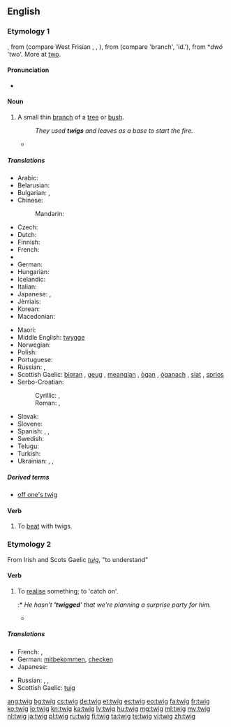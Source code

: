 ==English==

===Etymology 1===
{{etyl|ang}} {{term|twigge|lang=ang}}, from {{etyl|gem-pro|en}} {{recons|twīgan|lang=gem-pro}} (compare West Frisian {{term|twiich|lang=fy}}, {{etyl|nl|-}} {{term|twijg|lang=nl}}, {{etyl|de|-}} {{term|Zweig|lang=de}}), from {{etyl|ine-pro|en}} {{recons|dwigha|lang=ine-pro}} (compare {{etyl|cu|-}} {{term|dvigŭ|lang=cu}} 'branch', {{etyl|sq|-}} {{term|degë|lang=sq}} 'id.'), from *''dwó'' 'two'. More at [[two]].

====Pronunciation====
* {{rhymes|ɪɡ}}

====Noun====
{{wikipedia}}
{{en-noun}}

# A small thin [[branch]] of a [[tree]] or [[bush]].
#: ''They used '''twigs''' and leaves as a base to start the fire.''
#*{{quote-book|year=1907|author=[[w:Harold Edward Bindloss|Harold Bindloss]]
|title=The Dust of Conflict
|chapter=1|url=http://openlibrary.org/works/OL4429277W
|passage=A beech wood with silver firs in it rolled down the face of the hill, and the maze of leafless '''twigs''' and dusky spires cut sharp against the soft blueness of the evening sky.}}

=====Translations=====
{{trans-top|a small thin branch}}
* Arabic: {{t-|ar|غصين|m|tr=ġuṣṣayn|sc=Arab}}
* Belarusian: {{t-|be|галінка|f|tr=halínka|sc=Cyrl}}
* Bulgarian: {{t+|bg|клонка|f|tr=klónka|sc=Cyrl}}, {{t+|bg|вейка|f|tr=véjka|sc=Cyrl}}
* Chinese:
*: Mandarin: {{t|cmn|枝|tr=zhī|sc=Hani}}
* Czech: {{t-|cs|větvička|f}}
* Dutch: {{t+|nl|twijg}}
* Finnish: {{t+|fi|varpu}}
* French: {{t+|fr|brindille|f}}
* {{trreq|Georgian}}
* German: {{t+|de|Zweig|m}}
* Hungarian: {{t+|hu|gally}}
* Icelandic: {{t+|is|kvistur|m}}
* Italian: {{t+|it|ramoscello|m}}
* Japanese: {{t-|ja|小枝|tr=こえだ, koeda}}, {{t+|ja|枝|tr=えだ, eda|sc=Jpan}}
* Jèrriais: {{tø|roa-jer|brantchette|f}}
* Korean: {{t+|ko|나뭇가지|tr=namutgaji|sc=Kore}}
* Macedonian: {{t-|mk|гранче|n|tr=gránče|sc=Cyrl}}
{{trans-mid}}
* Maori: {{t|mi|tākupu}}
* Middle English: [[twygge]]
* Norwegian: {{t-|no|kvist|m}}
* Polish: {{t+|pl|gałązka|f}}
* Portuguese: {{t-|pt|raminho|m}}
* Russian: {{t+|ru|ветка|f|tr=vétka|sc=Cyrl}}, {{t+|ru|веточка|f|tr=vétočka|sc=Cyrl}}
* Scottish Gaelic: [[bioran]] {{m}}, [[geug]] {{f}}, [[meanglan]] {{m}}, [[ògan]] {{m}}, [[òganach]] {{m}}, [[slat#Scottish Gaelic|slat]] {{m}}, [[sprios]] {{m}}
* Serbo-Croatian:
*: Cyrillic: {{t-|sh|гранчица|f|sc=Cyrl}}, {{t-|sh|вејка|f|sc=Cyrl}}
*: Roman: {{t-|sh|grančica|f}}, {{t-|sh|vejka|f}}
* Slovak: {{t-|sk|vetvička|f}}
* Slovene: {{t+|sl|vejica|f}}
* Spanish: {{t-|es|ramita|f}}, {{t-|es|ramilla|f}}, {{t+|es|vara|f}}
* Swedish: {{t+|sv|kvist|c}}
* Telugu: {{t+|te|రెమ్మ|tr=remma}}
* Turkish: {{t+|tr|çöp}}
* Ukrainian: {{t-|uk|гілка|f|tr=hílka|sc=Cyrl}}, {{t-|uk|гілочка|f|tr=híločka|sc=Cyrl}}, {{t-|uk|галузка|f|tr=halúzka|sc=Cyrl}}
{{trans-bottom}}

=====Derived terms=====
* [[off one's twig]]

====Verb====
{{en-verb|twig|g|ed}}

# {{transitive}} To [[beat]] with twigs.

===Etymology 2===
From Irish and Scots Gaelic ''[[tuig]]'', "to understand"

====Verb====
{{en-verb|twig|g|ed}}

# {{colloquial|regional}} To [[realise]] something; to 'catch on'.
#:* ''He hasn't ''''twigged'''' that we're planning a surprise party for him.''
#* {{quote-web
|date=2012-05-30
|year=
|first=
|last=
|author=John E. McIntyre
|authorlink=
|title=A future for copy editors
|site=Baltimore Sun
|url=http://www.baltimoresun.com/news/language-blog/bal-a-future-for-copy-editors-20120530,0,4576028.story?track=rss
|archiveorg=
|accessdate=
|passage= Well, with fewer people doing two or three times the work, you may have already '''twigged''' to this.
}}

=====Translations=====
{{trans-top|to realise something}}
* French: {{t+|fr|entraver}}, {{t+|fr|capter}}
* German: [[mitbekommen]], [[checken]]
* Japanese: {{t-|ja|気づく|tr=kizuku}}
{{trans-mid}}
* Russian: {{t+|ru|догадаться}}, {{t+|ru|смекнуть}}, {{t+|ru|просечь|n|tr=proséčʼ|sc=Cyrl}}
* Scottish Gaelic: [[tuig]]
{{trans-bottom}}

[[ang:twig]]
[[bg:twig]]
[[cs:twig]]
[[de:twig]]
[[et:twig]]
[[es:twig]]
[[eo:twig]]
[[fa:twig]]
[[fr:twig]]
[[ko:twig]]
[[io:twig]]
[[kn:twig]]
[[ka:twig]]
[[lv:twig]]
[[hu:twig]]
[[mg:twig]]
[[ml:twig]]
[[my:twig]]
[[nl:twig]]
[[ja:twig]]
[[pl:twig]]
[[ru:twig]]
[[fi:twig]]
[[ta:twig]]
[[te:twig]]
[[vi:twig]]
[[zh:twig]]